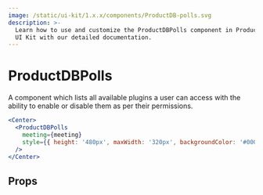 ```yaml
---
image: /static/ui-kit/1.x.x/components/ProductDB-polls.svg
description: >-
  Learn how to use and customize the ProductDBPolls component in ProductDB's React Native
  UI Kit with our detailed documentation.
---
```


# ProductDBPolls

A component which lists all available plugins a user can access with the ability
to enable or disable them as per their permissions.

```jsx
<Center>
  <ProductDBPolls
    meeting={meeting}
    style={{ height: '480px', maxWidth: '320px', backgroundColor: '#000' }}
  />
</Center>
```

## Props

<PropsTable of="ProductDB-polls" />

<head>
  <title>React Native UI Kit ProductDBPolls</title>
</head>
